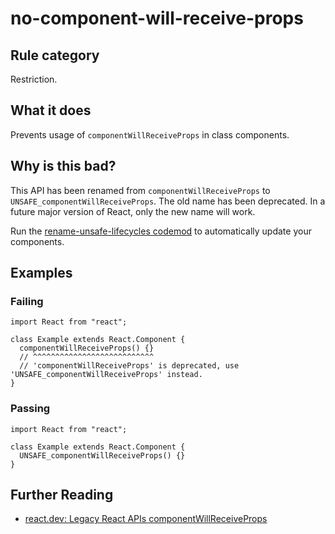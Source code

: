 # no-component-will-receive-props

## Rule category

Restriction.

## What it does

Prevents usage of `componentWillReceiveProps` in class components.

## Why is this bad?

This API has been renamed from `componentWillReceiveProps` to `UNSAFE_componentWillReceiveProps`. The old name has been deprecated. In a future major version of React, only the new name will work.

Run the [rename-unsafe-lifecycles codemod](https://github.com/reactjs/react-codemod#rename-unsafe-lifecycles) to automatically update your components.

## Examples

### Failing

```tsx twoslash
import React from "react";

class Example extends React.Component {
  componentWillReceiveProps() {}
  // ^^^^^^^^^^^^^^^^^^^^^^^^^^^
  // 'componentWillReceiveProps' is deprecated, use 'UNSAFE_componentWillReceiveProps' instead.
}
```

### Passing

```tsx twoslash
import React from "react";

class Example extends React.Component {
  UNSAFE_componentWillReceiveProps() {}
}
```

## Further Reading

- [react.dev: Legacy React APIs componentWillReceiveProps](https://react.dev/reference/react/Component#componentwillreceiveprops)
